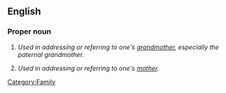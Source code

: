 ==English==

===Proper noun===
{{en-proper noun}}

# {{context|Southern US}} ''Used in addressing or referring to one's [[grandmother]], especially the paternal grandmother.''
# {{context|Southern US|less commonly}} ''Used in addressing or referring to one's [[mother]].''

{{also|Papaw}}

[[Category:Family]]